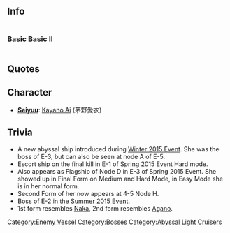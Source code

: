 ==Info==

<div style="display: inline-block;">
===Basic===
{{EnemyShipInfoKai|Light Cruiser Demon/|los=auto|los_max=auto|evasion=auto|evasion_max=auto|asw=auto|asw_max=auto}}
</div>

<div style="display: inline-block;">
===Basic II===
{{EnemyShipInfoKai|Light Cruiser Demon/II|los=auto|los_max=auto|evasion=auto|evasion_max=auto|asw=auto|asw_max=auto}}
</div>

{{EnemyShipCategoriesKai|Light Cruiser Demon/}}

==Quotes==
{{Abyssquote
|開幕前 =ニドトフジョウデキナイ…シンカイヘ……シズメッ!
|EN1 =Sink into the depths... which you can't surface again! 
|Note1 =
|砲撃 =サセヌゥ…サセヌワッ！ 
|EN0 =I won't let you... Not ever!
|Note0 = 
|被弾 =ソノテイドカ… 
|EN2 =That's all you got?
|Note2 = 
|昼戦終了時 =ススムガ…イイサ…ソノ先には… 
|EN3 =Go ahead...and do... your worst...  beyond here is...
|Note3 =
|Clip1 = {{Audio|file=CL_Oni_Intro.ogg}}|Clip0 = {{Audio|file=CL_Oni_Attack.ogg}}|Clip2 = {{Audio|file=CL_Oni_Damaged.ogg}}|Clip3 = {{Audio|file=CL_Oni_Sunk.ogg}}}}

== Character ==
* '''[[Glossary#List of Vessels by Japanese Voice Actresses|Seiyuu]]''': [http://myanimelist.net/people/10765/ Kayano Ai] (茅野愛衣)

==Trivia==
* A new abyssal ship introduced during [[Winter 2015 Event]]. She was the boss of E-3, but can also be seen at node A of E-5.
* Escort ship on the final kill in E-1 of Spring 2015 Event Hard mode.
* Also appears as Flagship of Node D in E-3 of Spring 2015 Event. She showed up in Final Form on Medium and Hard Mode, in Easy Mode she is in her normal form.
* Second Form of her now appears at 4-5 Node H.
* Boss of E-2 in the [[Summer 2015 Event]].
* 1st form resembles [[Naka]], 2nd form resembles [[Agano]]. 
{{Enemyshiplist}}
[[Category:Enemy Vessel]]
[[Category:Bosses]]
[[Category:Abyssal Light Cruisers]]